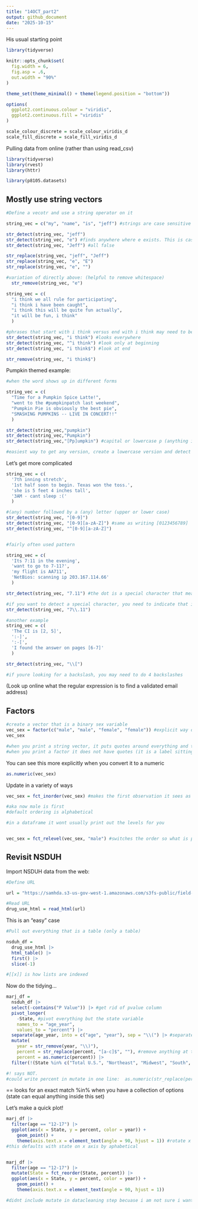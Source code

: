 ```yaml
---
title: "14OCT_part2"
output: github_document
date: "2025-10-15"
---
```


His usual starting point
```r
library(tidyverse)

knitr::opts_chunk$set(
  fig.width = 6,
  fig.asp = .6,
  out.width = "90%"
)

theme_set(theme_minimal() + theme(legend.position = "bottom"))

options(
  ggplot2.continuous.colour = "viridis",
  ggplot2.continuous.fill = "viridis"
)

scale_colour_discrete = scale_colour_viridis_d
scale_fill_discrete = scale_fill_viridis_d

```


Pulling data from online (rather than using read_csv)

```r
library(tidyverse)
library(rvest)
library(httr)

library(p8105.datasets)

```

## Mostly use string vectors
```r
#Define a vecotr and use a string operator on it

string_vec = c("my", "name", "is", "jeff") #strings are case sensitive

str_detect(string_vec, "jeff")
str_detect(string_vec, "e") #finds anywhere where e exists. This is case sensitive.
str_detect(string_vec, "Jeff") #all false

str_replace(string_vec, "jeff", "Jeff")
str_replace(string_vec, "e", "E")
str_replace(string_vec, "e", "")

#variation of directly above: (helpful to remove whitespace)
  str_remove(string_vec, "e")
```

```r
string_vec = c(
  "i think we all rule for participating",
  "i think i have been caught",
  "i think this will be quite fun actually",
  "it will be fun, i think"
  )

#phrases that start with i think versus end with i think may need to be treated differently
str_detect(string_vec, "i think") #looks everywhere
str_detect(string_vec, "^i think") #look only at beginning
str_detect(string_vec, "i think$") #look at end

str_remove(string_vec, "i think$")
```

Pumpkin themed example:
```r
#when the word shows up in different forms 

string_vec = c(
  "Time for a Pumpkin Spice Latte!",
  "went to the #pumpkinpatch last weekend",
  "Pumpkin Pie is obviously the best pie",
  "SMASHING PUMPKINS -- LIVE IN CONCERT!!"
  )

str_detect(string_vec,"pumpkin")
str_detect(string_vec,"Pumpkin")
str_detect(string_vec,"[Pp]umpkin") #capital or lowercase p (anything in brackets counts) then everything outside needs to match exactly

#easiest way to get any version, create a lowercase version and detect on that (this way you keep the original if necessary) or force the original to all lowercase (if you dont need to keep the original)
```

Let's get more complicated

```r
string_vec = c(
  '7th inning stretch',
  '1st half soon to begin. Texas won the toss.',
  'she is 5 feet 4 inches tall',
  '3AM - cant sleep :('
  )

#(any) number followed by a (any) letter (upper or lower case)
str_detect(string_vec, "[0-9]")
str_detect(string_vec, "[0-9][a-zA-Z]") #same as writing [0123456789]
str_detect(string_vec, "^[0-9][a-zA-Z]") 


#fairly often used pattern 
```



```r
string_vec = c(
  'Its 7:11 in the evening',
  'want to go to 7-11?',
  'my flight is AA711',
  'NetBios: scanning ip 203.167.114.66'
  )

str_detect(string_vec, "7.11") #the dot is a special character that means anything matches a dot. (letter, number, space, special character, anything)

#if you want to detect a special character, you need to indicate that it is a special character, put \\
str_detect(string_vec, "7\\.11")

#another example
string_vec = c(
  'The CI is [2, 5]',
  ':-]',
  ':-[',
  'I found the answer on pages [6-7]'
  )

str_detect(string_vec, "\\[")

#if youre looking for a backslash, you may need to do 4 backslashes 
```

(Look up online what the regular expression is to find a validated email address)


## Factors

```r
#create a vector that is a binary sex variable
vec_sex = factor(c("male", "male", "female", "female")) #explicit way of making it a factor
vec_sex

#when you print a string vector, it puts quotes around everything and tells you nothing else
#when you print a factor it does not have quotes (it is a label sitting on top of something) and it tells you the levels 

```

You can see this more explicitly when you convert it to a numeric 
```r
as.numeric(vec_sex)
```

Update in a variety of ways
```r
vec_sex = fct_inorder(vec_sex) #makes the first observation it sees as the first level

#aka now male is first
#default ordering is alphabetical

#in a dataframe it wont usually print out the levels for you 


vec_sex = fct_relevel(vec_sex, "male") #switches the order so what is put here becomes first level

```


## Revisit NSDUH

Import NSDUH data from the web:

```r

#Define URL 

url = "https://samhda.s3-us-gov-west-1.amazonaws.com/s3fs-public/field-uploads/2k15StateFiles/NSDUHsaeShortTermCHG2015.htm"

#Read URL
drug_use_html = read_html(url)
```

This is an "easy" case

```r

#Pull out everything that is a table (only a table)

nsduh_df = 
  drug_use_html |> 
  html_table() |> 
  first() |> 
  slice(-1) 

#[[x]] is how lists are indexed
```

Now do the tidying...

```r
marj_df = 
  nsduh_df |>
  select(-contains("P Value")) |> #get rid of pvalue column
  pivot_longer(
    -State, #pivot everything but the state variable
    names_to = "age_year", 
    values_to = "percent") |>
  separate(age_year, into = c("age", "year"), sep = "\\(") |> #separate by delimeter (. (ise double backslash. gets rid of "(".)
  mutate(
    year = str_remove(year, "\\)"),
    percent = str_replace(percent, "[a-c]$", ""), #remove anything at the tail end. If there is some other string variable that exists that doesnt match, i want it to still be there so i can find it later. This does not automatically make it a numeric variable
    percent = as.numeric(percent)) |>
  filter(!(State %in% c("Total U.S.", "Northeast", "Midwest", "South", "West"))) #to make it not have the aggregated rows

#! says NOT.
#could write percent in mutate in one line:  as.numeric(str_replace(percent, "[a-c]$", ""))
```

== looks for an exact match 
%in% when you have a collection of options (state can equal anything inside this set)


Let's make a quick plot!
```r
marj_df |>
  filter(age == "12-17") |> 
  ggplot(aes(x = State, y = percent, color = year)) + 
    geom_point() + 
    theme(axis.text.x = element_text(angle = 90, hjust = 1)) #rotate x axis labels
#this defaults with state on x axis by aphabetical


marj_df |>
  filter(age == "12-17") |> 
  mutate(State = fct_reorder(State, percent)) |> 
  ggplot(aes(x = State, y = percent, color = year)) + 
    geom_point() + 
    theme(axis.text.x = element_text(angle = 90, hjust = 1))

#didnt include mutate in datacleaning step becuase i am not sure i want it to exist forever. i only want it in the graph i am making in this specific step
```









